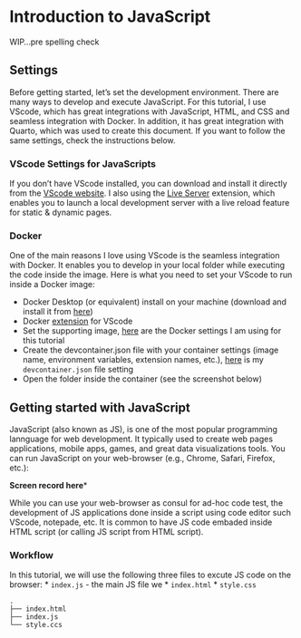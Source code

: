 # Introduction to JavaScript

WIP...pre spelling check

## Settings

Before getting started, let's set the development environment. There are many ways to develop and execute JavaScript. For this tutorial, I use VScode, which has great integrations with JavaScript, HTML, and CSS and seamless integration with Docker. In addition, it has great integration with Quarto, which was used to create this document. If you want to follow the same settings, check the instructions below.

### VScode Settings for JavaScripts

If you don't have VScode installed, you can download and install it directly from the [VScode website](https://code.visualstudio.com/). I also using the [Live Server](https://marketplace.visualstudio.com/items?itemName=ritwickdey.LiveServer) extension, which enables you to launch a local development server with a live reload feature for static & dynamic pages. 

### Docker

One of the main reasons I love using VScode is the seamless integration with Docker. It enables you to develop in your local folder while executing the code inside the image. Here is what you need to set your VScode to run inside a Docker image:

* Docker Desktop (or equivalent) install on your machine (download and install it from [here](https://www.docker.com/products/docker-desktop/))
* Docker [extension](https://marketplace.visualstudio.com/items?itemName=ms-azuretools.vscode-docker) for VScode
* Set the supporting image, [here](https://github.com/RamiKrispin/Tutorials/tree/main/docker) are the Docker settings I am using for this tutorial
* Create the devcontainer.json file with your container settings (image name, environment variables, extension names, etc.), [here](https://github.com/RamiKrispin/Tutorials/blob/main/.devcontainer/devcontainer.json) is my `devcontainer.json` file setting
* Open the folder inside the container (see the screenshot below)


## Getting started with JavaScript

JavaScript (also known as JS), is one of the most popular programming lannguage for web development. It typically used to create web pages applications, mobile apps, games, and great data visualizations tools. You can run JavaScript on your web-browser (e.g., Chrome, Safari, Firefox, etc.):

**Screen record here***

While you can use your web-browser as consul for ad-hoc code test, the development of JS applications done inside a script using code editor such VScode, notepade, etc. It is common to have JS code embaded inside HTML script (or calling JS script from HTML script). 

### Workflow

In this tutorial, we will use the following three files to excute JS code on the browser:
* `index.js` - the main JS file we
* `index.html`
* `style.css`

``` shell
.
├── index.html
├── index.js
└── style.ccs
```






